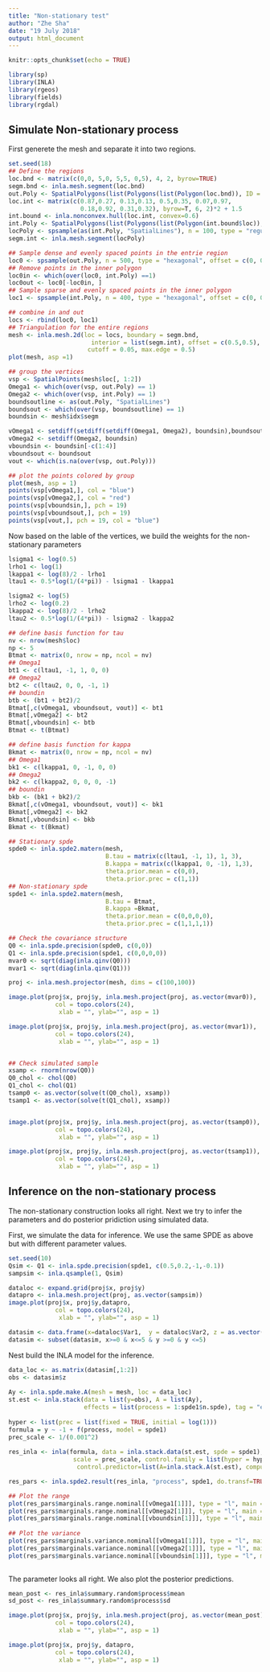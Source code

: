 ```yaml
---
title: "Non-stationary test"
author: "Zhe Sha"
date: "19 July 2018"
output: html_document
---
```


```r
knitr::opts_chunk$set(echo = TRUE)
```

```r
library(sp)
library(INLA)
library(rgeos)
library(fields)
library(rgdal) 
```

## Simulate Non-stationary process

First generete the mesh and separate it into two regions.
```r
set.seed(18)
## Define the regions
loc.bnd <- matrix(c(0,0, 5,0, 5,5, 0,5), 4, 2, byrow=TRUE)
segm.bnd <- inla.mesh.segment(loc.bnd)
out.Poly <- SpatialPolygons(list(Polygons(list(Polygon(loc.bnd)), ID = "out")))
loc.int <- matrix(c(0.87,0.27, 0.13,0.13, 0.5,0.35, 0.07,0.97, 
                    0.18,0.92, 0.31,0.32), byrow=T, 6, 2)*2 + 1.5
int.bound <- inla.nonconvex.hull(loc.int, convex=0.6)
int.Poly <- SpatialPolygons(list(Polygons(list(Polygon(int.bound$loc)), ID = "in")))
locPoly <- spsample(as(int.Poly, "SpatialLines"), n = 100, type = "regular")
segm.int <- inla.mesh.segment(locPoly)

## Sample dense and evenly spaced points in the entrie region
loc0 <- spsample(out.Poly, n = 500, type = "hexagonal", offset = c(0, 0))
## Remove points in the inner polygon
loc0in <- which(over(loc0, int.Poly) ==1)
loc0out <- loc0[-loc0in, ]
## Sample sparse and evenly spaced points in the inner polygon
loc1 <- spsample(int.Poly, n = 400, type = "hexagonal", offset = c(0, 0))

## combine in and out
locs <- rbind(loc0, loc1)
## Triangulation for the entire regions
mesh <- inla.mesh.2d(loc = locs, boundary = segm.bnd, 
                       interior = list(segm.int), offset = c(0.5,0.5),
                      cutoff = 0.05, max.edge = 0.5)
plot(mesh, asp =1)

## group the vertices
vsp <- SpatialPoints(mesh$loc[, 1:2])
Omega1 <- which(over(vsp, out.Poly) == 1)
Omega2 <- which(over(vsp, int.Poly) == 1)
boundsoutline <- as(out.Poly, "SpatialLines")
boundsout <- which(over(vsp, boundsoutline) == 1)
boundsin <- mesh$idx$segm

vOmega1 <- setdiff(setdiff(setdiff(Omega1, Omega2), boundsin),boundsout)
vOmega2 <- setdiff(Omega2, boundsin)
vboundsin <- boundsin[-c(1:4)]
vboundsout <- boundsout
vout <- which(is.na(over(vsp, out.Poly)))

## plot the points colored by group
plot(mesh, asp = 1)
points(vsp[vOmega1,], col = "blue")
points(vsp[vOmega2,], col = "red")
points(vsp[vboundsin,], pch = 19)
points(vsp[vboundsout,], pch = 19)
points(vsp[vout,], pch = 19, col = "blue")
```

Now based on the lable of the vertices, we build the weights for the non-stationary parameters 

```r
lsigma1 <- log(0.5)
lrho1 <- log(1)
lkappa1 <- log(8)/2 - lrho1
ltau1 <- 0.5*log(1/(4*pi)) - lsigma1 - lkappa1

lsigma2 <- log(5)
lrho2 <- log(0.2)
lkappa2 <- log(8)/2 - lrho2
ltau2 <- 0.5*log(1/(4*pi)) - lsigma2 - lkappa2

## define basis function for tau
nv <- nrow(mesh$loc)
np <- 5
Btmat <- matrix(0, nrow = np, ncol = nv)
## Omega1
bt1 <- c(ltau1, -1, 1, 0, 0)
## Omega2
bt2 <- c(ltau2, 0, 0, -1, 1)
## boundin
btb <- (bt1 + bt2)/2
Btmat[,c(vOmega1, vboundsout, vout)] <- bt1
Btmat[,vOmega2] <- bt2
Btmat[,vboundsin] <- btb
Btmat <- t(Btmat)

## define basis function for kappa
Bkmat <- matrix(0, nrow = np, ncol = nv)
## Omega1
bk1 <- c(lkappa1, 0, -1, 0, 0)
## Omega2
bk2 <- c(lkappa2, 0, 0, 0, -1)
## boundin
bkb <- (bk1 + bk2)/2
Bkmat[,c(vOmega1, vboundsout, vout)] <- bk1
Bkmat[,vOmega2] <- bk2
Bkmat[,vboundsin] <- bkb
Bkmat <- t(Bkmat)

## Stationary spde
spde0 <- inla.spde2.matern(mesh, 
                           B.tau = matrix(c(ltau1, -1, 1), 1, 3), 
                           B.kappa = matrix(c(lkappa1, 0, -1), 1,3),
                           theta.prior.mean = c(0,0), 
                           theta.prior.prec = c(1,1))
## Non-stationary spde
spde1 <- inla.spde2.matern(mesh, 
                           B.tau = Btmat, 
                           B.kappa =Bkmat,
                           theta.prior.mean = c(0,0,0,0), 
                           theta.prior.prec = c(1,1,1,1))

## Check the covariance structure
Q0 <- inla.spde.precision(spde0, c(0,0))
Q1 <- inla.spde.precision(spde1, c(0,0,0,0))
mvar0 <- sqrt(diag(inla.qinv(Q0)))
mvar1 <- sqrt(diag(inla.qinv(Q1)))

proj <- inla.mesh.projector(mesh, dims = c(100,100))

image.plot(proj$x, proj$y, inla.mesh.project(proj, as.vector(mvar0)), 
             col = topo.colors(24),
              xlab = "", ylab="", asp = 1)

image.plot(proj$x, proj$y, inla.mesh.project(proj, as.vector(mvar1)), 
             col = topo.colors(24),
              xlab = "", ylab="", asp = 1)


## Check simulated sample
xsamp <- rnorm(nrow(Q0))
Q0_chol <- chol(Q0)
Q1_chol <- chol(Q1)
tsamp0 <- as.vector(solve(t(Q0_chol), xsamp))
tsamp1 <- as.vector(solve(t(Q1_chol), xsamp))


image.plot(proj$x, proj$y, inla.mesh.project(proj, as.vector(tsamp0)), 
             col = topo.colors(24),
              xlab = "", ylab="", asp = 1)

image.plot(proj$x, proj$y, inla.mesh.project(proj, as.vector(tsamp1)), 
             col = topo.colors(24),
              xlab = "", ylab="", asp = 1)

```


## Inference on the non-stationary process 

The non-stationary construction looks all right. Next we try to infer the parameters and do posterior pridiction using simulated data.

First, we simulate the data for inference. We use the same SPDE as above but with different parameter values.
```r
set.seed(10)
Qsim <- Q1 <- inla.spde.precision(spde1, c(0.5,0.2,-1,-0.1))
sampsim <- inla.qsample(1, Qsim)

dataloc <- expand.grid(proj$x, proj$y)
datapro <- inla.mesh.project(proj, as.vector(sampsim))
image.plot(proj$x, proj$y,datapro, 
             col = topo.colors(24),
              xlab = "", ylab="", asp = 1)

datasim <- data.frame(x=dataloc$Var1,  y = dataloc$Var2, z = as.vector(datapro))
datasim <- subset(datasim, x>=0 & x<=5 & y >=0 & y <=5)

```

Nest build the INLA model for the inference.
```r
data_loc <- as.matrix(datasim[,1:2])
obs <- datasim$z
  
Ay <- inla.spde.make.A(mesh = mesh, loc = data_loc)
st.est <- inla.stack(data = list(y=obs), A = list(Ay),
                     effects = list(process = 1:spde1$n.spde), tag = "est")
  
hyper <- list(prec = list(fixed = TRUE, initial = log(1)))
formula = y ~ -1 + f(process, model = spde1)
prec_scale <- 1/(0.001^2)
  
res_inla <- inla(formula, data = inla.stack.data(st.est, spde = spde1), family = "gaussian",
                  scale = prec_scale, control.family = list(hyper = hyper),
                   control.predictor=list(A=inla.stack.A(st.est), compute =TRUE))

res_pars <- inla.spde2.result(res_inla, "process", spde1, do.transf=TRUE)

## Plot the range 
plot(res_pars$marginals.range.nominal[[vOmega1[1]]], type = "l", main = "range 1")
plot(res_pars$marginals.range.nominal[[vOmega2[1]]], type = "l", main = "range 2")
plot(res_pars$marginals.range.nominal[[vboundsin[1]]], type = "l", main = "range boundary")
 
## Plot the variance
plot(res_pars$marginals.variance.nominal[[vOmega1[1]]], type = "l", main = "variance 1")
plot(res_pars$marginals.variance.nominal[[vOmega2[1]]], type = "l", main = "variance 2")
plot(res_pars$marginals.variance.nominal[[vboundsin[1]]], type = "l", main = "variance boundary")
 
```

The parameter looks all right. We also plot the posterior predictions.
```r
mean_post <- res_inla$summary.random$process$mean
sd_post <- res_inla$summary.random$process$sd

image.plot(proj$x, proj$y, inla.mesh.project(proj, as.vector(mean_post)), 
             col = topo.colors(24),
              xlab = "", ylab="", asp = 1)

image.plot(proj$x, proj$y, datapro, 
             col = topo.colors(24),
              xlab = "", ylab="", asp = 1)
```

